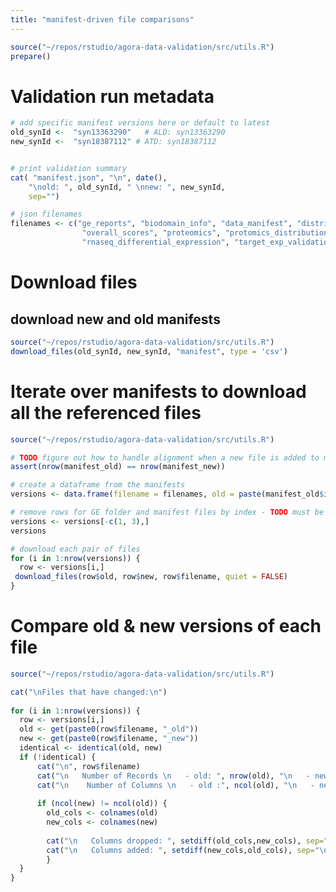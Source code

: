 ```yaml
---
title: "manifest-driven file comparisons"
---
```


```r
source("~/repos/rstudio/agora-data-validation/src/utils.R")
prepare()
```

# Validation run metadata
```r
# add specific manifest versions here or default to latest
old_synId <-  "syn13363290"   # ALD: syn13363290
new_synId <-  "syn18387112" # ATD: syn18387112


# print validation summary
cat( "manifest.json", "\n", date(),
    "\nold: ", old_synId, " \nnew: ", new_synId,
    sep="")

# json filenames
filenames <- c("ge_reports", "biodomain_info", "data_manifest", "distribution_data", "gene_info", "genes_biodomains", "metabolomics", "network", "neuropath_corr",
                "overall_scores", "proteomics", "protomics_distribution_data", "proteomics_srm", "proteomics_tmt", "rna_distribution_data",
                "rnaseq_differential_expression", "target_exp_validation_harmonized", "team_info")
```

# Download files
## download new and old manifests
```r
source("~/repos/rstudio/agora-data-validation/src/utils.R")
download_files(old_synId, new_synId, "manifest", type = 'csv')
```



# Iterate over manifests to download all the referenced files
```r
source("~/repos/rstudio/agora-data-validation/src/utils.R")

# TODO figure out how to handle alignment when a new file is added to manifest_new
assert(nrow(manifest_old) == nrow(manifest_new))

# create a dataframe from the manifests
versions <- data.frame(filename = filenames, old = paste(manifest_old$id, manifest_old$version, sep = "."), new = paste(manifest_new$id, manifest_new$version, sep = "."))

# remove rows for GE folder and manifest files by index - TODO must be manually updated if the indexes change
versions <- versions[-c(1, 3),]
versions

# download each pair of files
for (i in 1:nrow(versions)) {
  row <- versions[i,]
 download_files(row$old, row$new, row$filename, quiet = FALSE)
}
```


# Compare old & new versions of each file 
```r
source("~/repos/rstudio/agora-data-validation/src/utils.R")

cat("\nFiles that have changed:\n")
      
for (i in 1:nrow(versions)) {
  row <- versions[i,]
  old <- get(paste0(row$filename, "_old"))
  new <- get(paste0(row$filename, "_new"))
  identical <- identical(old, new)
  if (!identical) {
      cat("\n", row$filename)
      cat("\n   Number of Records \n   - old: ", nrow(old), "\n   - new: ", nrow(new), "\n   - change: ", nrow(new) - nrow(old), "\n")
      cat("\n    Number of Columns \n   - old :", ncol(old), "\n   - new: ", ncol(new), "\n   - change: ", ncol(new) - ncol(old), "\n")
      
      if (ncol(new) != ncol(old)) {
        old_cols <- colnames(old)
        new_cols <- colnames(new)
    
        cat("\n   Columns dropped: ", setdiff(old_cols,new_cols), sep="\n   - ")
        cat("\n   Columns added: ", setdiff(new_cols,old_cols), sep="\n   - ")
        }
  }
}
```

